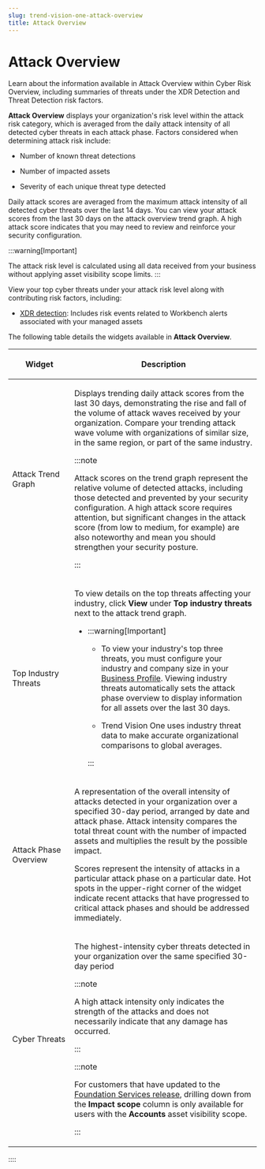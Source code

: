 ```yaml
---
slug: trend-vision-one-attack-overview
title: Attack Overview
---
```

# Attack Overview

Learn about the information available in Attack Overview within Cyber Risk Overview, including summaries of threats under the XDR Detection and Threat Detection risk factors.

**Attack Overview** displays your organization's risk level within the attack risk category, which is averaged from the daily attack intensity of all detected cyber threats in each attack phase. Factors considered when determining attack risk include:

- Number of known threat detections

- Number of impacted assets

- Severity of each unique threat type detected

Daily attack scores are averaged from the maximum attack intensity of all detected cyber threats over the last 14 days. You can view your attack scores from the last 30 days on the attack overview trend graph. A high attack score indicates that you may need to review and reinforce your security configuration.

:::warning[Important]

The attack risk level is calculated using all data received from your business without applying asset visibility scope limits.
:::

View your top cyber threats under your attack risk level along with contributing risk factors, including:

- [XDR detection](xdr-detection.mdx): Includes risk events related to Workbench alerts associated with your managed assets

The following table details the widgets available in **Attack Overview**.

<table>
<colgroup>
<col style="width: 25%" />
<col style="width: 75%" />
</colgroup>
<thead>
<tr>
<th><p>Widget</p></th>
<th><p>Description</p></th>
</tr>
</thead>
<tbody>
<tr>
<td><p>Attack Trend Graph</p></td>
<td><p>Displays trending daily attack scores from the last 30 days, demonstrating the rise and fall of the volume of attack waves received by your organization. Compare your trending attack wave volume with organizations of similar size, in the same region, or part of the same industry.</p>


:::note

<p>Attack scores on the trend graph represent the relative volume of detected attacks, including those detected and prevented by your security configuration. A high attack score requires attention, but significant changes in the attack score (from low to medium, for example) are also noteworthy and mean you should strengthen your security posture.</p>


:::

</td>
</tr>
<tr>
<td><p>Top Industry Threats</p></td>
<td><p>To view details on the top threats affecting your industry, click <strong>View</strong> under <strong>Top industry threats</strong> next to the attack trend graph.</p>
<ul>
<li>

:::warning[Important]

<ul>
<li><p>To view your industry's top three threats, you must configure your industry and company size in your <a href="trend-vision-one-business-profile">Business Profile</a>. Viewing industry threats automatically sets the attack phase overview to display information for all assets over the last 30 days.</p></li>
<li><p>Trend Vision One uses industry threat data to make accurate organizational comparisons to global averages.</p></li>
</ul>


:::

</li>
</ul></td>
</tr>
<tr>
<td><p>Attack Phase Overview</p></td>
<td><p>A representation of the overall intensity of attacks detected in your organization over a specified 30-day period, arranged by date and attack phase. Attack intensity compares the total threat count with the number of impacted assets and multiplies the result by the possible impact.</p>
<p>Scores represent the intensity of attacks in a particular attack phase on a particular date. Hot spots in the upper-right corner of the widget indicate recent attacks that have progressed to critical attack phases and should be addressed immediately.</p></td>
</tr>
<tr>
<td><p>Cyber Threats</p></td>
<td><p>The highest-intensity cyber threats detected in your organization over the same specified 30-day period</p>


:::note

<p>A high attack intensity only indicates the strength of the attacks and does not necessarily indicate that any damage has occurred.</p>


:::


:::note

<p>For customers that have updated to the <a href="trend-vision-one-update-foundation-services-release">Foundation Services release</a>, drilling down from the <strong>Impact scope</strong> column is only available for users with the <strong>Accounts</strong> asset visibility scope.</p>


:::

</td>
</tr>
</tbody>
</table>
::::
